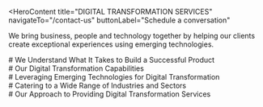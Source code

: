 <HeroContent
  title="DIGITAL TRANSFORMATION SERVICES"
  navigateTo="/contact-us"
  buttonLabel="Schedule a conversation"
>
  We bring business, people and technology together by helping our clients
  create exceptional experiences using emerging technologies.
</HeroContent>

<ClientCompaniesComponent />

<div className="w-full text-center">
  # We Understand What It Takes to Build a Successful Product
</div>

<div className="w-full text-center">
  # Our Digital Transformation Capabilities
</div>

<section className="grid grid-cols-2 gap-10 w-full py-16">
  <section className="w-full col-span-1 cursor-pointer">
    <ServiceCard
      service={{
        id: 1,
        image: "/servicesPage/Consulting.svg",
        title: "Digital Transformation Consulting",
        description:
          "Our Digital Transformation Consulting Services assist you in developing a comprehensive digital strategy. This strategy aims to seamlessly integrate cutting-edge, emerging technologies with your existing business ecosystem and infrastructure.",
        urlPath: "",
      }}
    />
  </section>
  <section className="w-full col-span-1 cursor-pointer">
    <ServiceCard
      service={{
        id: 2,
        image: "/servicesPage/DigitalTransformation3.svg",
        title: "Business Model Transformation: From Physical to Digital",
        description:
          "We help you rebuild your legacy system, outline the plan and implement emerging technologies for further business transformation from physical to digital business.",
      }}
    />
  </section>
  <section className="w-full col-span-1 cursor-pointer">
    <ServiceCard
      service={{
        id: 3,
        image: "/servicesPage/CustomerExperienceTransformation.svg",
        title: "Customer Experience Transformation",
        description:
          "By leveraging socially-informed understanding, analytics-based knowledge and cross-channel coherence, we deliver customer insights and help you build and enhance a customer-friendly digital solution.",
        urlPath: "",
      }}
    />
  </section>
  <section className="w-full col-span-1 cursor-pointer">
    <ServiceCard
      service={{
        id: 4,
        image: "/servicesPage/AutomationDesign.svg",
        title: "Intelligent Automation",
        description:
          "We utilize artificial intelligence to provide intelligent automation and digital transformation. Our experts can assist you in automating processes and experiences, and unleash the potential of intelligent automation through our extensive expertise in AI.",
        urlPath: "",
      }}
    />
  </section>
  <section className="w-full col-span-1 cursor-pointer">
    <ServiceCard
      service={{
        id: 5,
        image: "/servicesPage/DigitalRiskManagement.svg",
        title: "Digital Risk Management",
        description:
          "We help you create and build digital risk strategies and develop various control measures designed according to the leading industry standards and practices.",
        urlPath: "",
      }}
    />
  </section>
  <section className="w-full col-span-1 cursor-pointer">
    <ServiceCard
      service={{
        id: 6,
        image: "/servicesPage/Securitytransformation.svg",
        title: "Security Transformation",
        description:
          "We understand that security is a significant part of business and technology transformation. We create the right security strategy for your business to stay ahead of changing techniques and accelerate new technology trends.",
        urlPath: "",
      }}
    />
  </section>
</section>

<div className="w-full text-center">
  # Leveraging Emerging Technologies for Digital Transformation
</div>

<section className="grid grid-cols-3 gap-10 w-full py-16">
  <section className="w-full col-span-1 cursor-pointer">
    <ServiceCard
      service={{
        id: 1,
        image: "/servicesPage/ArtificialIntelligence.svg",
        title: "Artificial Intelligence",
        description:
          "Artificial intelligence is employed to uncover novel trends within diverse data sets and facilitate more accurate forecasting. Leveraging AI as part of digital transformation can empower you to enhance productivity and make well-informed, data-based choices.",
        urlPath: "",
      }}
    />
  </section>
  <section className="w-full col-span-1 cursor-pointer">
    <ServiceCard
      service={{
        id: 2,
        image: "/servicesPage/InternetofThingsDevelopmentCompany3.svg",
        title: "Internet of Things",
        description:
          "Utilizing IoT technology, we create personalized IoT solutions with effective integration approaches. We deliver measurable business value through our proprietary tools and scalable IoT platforms. ",
      }}
    />
  </section>
  <section className="w-full col-span-1 cursor-pointer">
    <ServiceCard
      service={{
        id: 3,
        image: "/servicesPage/Blockchain5.svg",
        title: "Blockchain",
        description:
          "Our Digital Transformation Services assist your organization in streamlining the process of blockchain adoption, enabling you to harness the benefits of secure, transparent, traceable, and fully decentralized digital transactions.",
        urlPath: "",
      }}
    />
  </section>
  <section className="w-full col-span-1 cursor-pointer">
    <ServiceCard
      service={{
        id: 4,
        image: "/servicesPage/EntrerpriseMobility.svg",
        title: "Enterprise Mobility",
        description:
          "Mobilizing the Enterprise we focus on mobile application technologies to develop and provide mobile-centric enterprise solutions for our clients. Through enterprise mobility, organizations can increase their revenue streams, improve employee productivity, and foster customer loyalty. ",
      }}
    />
  </section>
  <section className="w-full col-span-1 cursor-pointer">
    <ServiceCard
      service={{
        id: 5,
        image: "/servicesPage/RoboticProcessAutomation.svg",
        title: "Robotic Process Automation",
        description:
          "Robotic Process Automation (RPA) is used to create cost-effective platforms that enable businesses to concentrate on value-enhancing activities by automating repetitive and routine processes.",
        urlPath: "",
      }}
    />
  </section>
  <section className="w-full col-span-1 cursor-pointer">
    <ServiceCard
      service={{
        id: 6,
        image: "/servicesPage/Understandingproblems.svg",
        title: "Augmented Reality",
        description:
          "We assist you in digitally transforming your business through the implementation of Augmented Reality technology. This can improve your customers' experiences and foster greater customer loyalty. We create innovative and tailored user experiences for your customers. ",
      }}
    />
  </section>
</section>

<div className="w-full text-center">
  # Catering to a Wide Range of Industries and Sectors
</div>

<section className="grid grid-cols-3 gap-10 w-full py-16">
  <section className="w-full col-span-1 cursor-pointer">
    <ServiceCard
      service={{
        id: 1,
        image: "/servicesPage/healthcaresoftware.jpg",
        title: "Healthcare",
        description:
          "Healthcare organizations can be transformed into intelligent entities by providing improved patient results and data-based user experiences. This helps these enterprises deliver accessible treatments to their patients.",
        urlPath: "",
      }}
    />
  </section>
  <section className="w-full col-span-1 cursor-pointer">
    <ServiceCard
      service={{
        id: 2,
        image: "/servicesPage/Logistics.jpeg",
        title: "Logistics",
        description:
          "By harnessing advanced technologies such as artificial intelligence and the Internet of Things, we enable supply chain and logistics enterprises to optimize communication, facilitate real-time fleet monitoring, and enhance the customer experience.",
      }}
    />
  </section>
  <section className="w-full col-span-1 cursor-pointer">
    <ServiceCard
      service={{
        id: 3,
        image: "/servicesPage/Manufacturing.png",
        title: "Manufacturing",
        description:
          "Our Digital Transformation Services for the Manufacturing Industry assist clients in lowering production expenses, improving distribution effectiveness, optimizing operations, and enhancing product quality.",
        urlPath: "",
      }}
    />
  </section>
  <section className="w-full col-span-1 cursor-pointer">
    <ServiceCard
      service={{
        id: 4,
        image: "/servicesPage/startup2.png",
        title: "Startups",
        description:
          "We assist emerging companies seeking investment capital by developing a minimum viable product (MVP) and constructing a comprehensive digital solution from the ground up.",
        urlPath: "",
      }}
    />
  </section>
  <section className="w-full col-span-1 cursor-pointer">
    <ServiceCard
      service={{
        id: 5,
        image: "/servicesPage/edtechapp.jpg",
        title: "Edtech",
        description:
          "We have extensive knowledge of cutting-edge technologies, which we leverage to assist educational institutions in revamping their current approaches. We develop intelligent learning solutions, such as learning management systems, augmented reality-based applications, online learning platforms, and knowledge-based applications, to facilitate this transformation.",
        urlPath: "",
      }}
    />
  </section>
  <section className="w-full col-span-1 cursor-pointer">
    <ServiceCard
      service={{
        id: 6,
        image: "/servicesPage/digitaltransformationinretailfeature.jpg",
        title: "Retail",
        description:
          "Our team of digital transformation specialists constructs and provides retail applications, online shopping platforms, real-time AI chatbots, and IoT-powered in-store solutions.",
        urlPath: "",
      }}
    />
  </section>
</section>

<div className="w-full text-center">
  # Our Approach to Providing Digital Transformation Services
</div>

<section className="grid grid-cols-4 gap-10 w-full py-16">
  <section className="w-full col-span-1 cursor-pointer">
    <ServiceCard
      service={{
        id: 1,
        title: "Research and Discovery",
        description:
          "Extensive research and exploratory sessions are conducted to comprehend your business processes and recognize the critical technological changes needed. Our digital transformation experts collaborate with your personnel to assess existing outdated systems and generate specifications for transformation projects.",
        urlPath: "",
      }}
    />
  </section>
  <section className="w-full col-span-1 cursor-pointer">
    <ServiceCard
      service={{
        id: 2,
        title: "Validating Idea",
        description:
          "We collect data and proof surrounding the revolutionary concepts talked about with customers before creating a digital solution. We initially verify the ideas by thoroughly testing them, and then contemplate developing a minimum viable product for that particular idea. We devise a strategy that is aligned with your company's goals.",
      }}
    />
  </section>
  <section className="w-full col-span-1 cursor-pointer">
    <ServiceCard
      service={{
        id: 3,
        title: "Design and Prototyping",
        description:
          "After the project concept has been validated and approved, our team focuses on developing the low-level and high-level design as well as the technical specifications to define the appearance and functionality of the digital solution. We construct a Marvel prototype that offers a fundamental comprehension of the project's capabilities.",
        urlPath: "",
      }}
    />
  </section>
  <section className="w-full col-span-1 cursor-pointer">
    <ServiceCard
      service={{
        id: 4,
        title: "Development",
        description:
          "When the clients approve the design and prototype created by our design team, the project progresses to the development stage. In this phase, our developers commence coding and build the solution through various iterations, utilizing the agile development process. We employ industry-standard tools and technologies to construct the digital solution.",
        urlPath: "",
      }}
    />
  </section> <section className="w-full col-span-1 cursor-pointer">
    <ServiceCard
      service={{
        id: 5,
        title: "QA and Testing",
        description:
          "Our quality assurance team thoroughly examines the solution using various testing techniques and protocols, and then communicates the identified issues to the developers. We guarantee the delivery of bug-free and error-free projects by conducting comprehensive testing at the developer, client, and end-user levels.",
        urlPath: "",
      }}
    />
  </section>
  <section className="w-full col-span-1 cursor-pointer">
    <ServiceCard
      service={{
        id: 6,
        title: "Support and Maintenance",
        description:
          "We provide ongoing support and maintenance for our clients even after the successful launch of their digital solution. We help them maintain the software by making further improvements and adding new features. We guarantee that the system will remain operational and continue to function seamlessly as the user base grows over time.",
      }}
    />
  </section>
</section>
